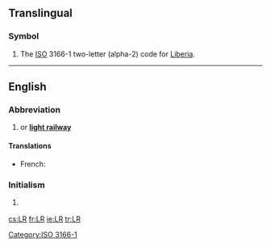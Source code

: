 {{also|Lr|.lr}}
==Translingual==

===Symbol===
{{head|mul|symbol}}
# The [[ISO]] 3166-1 two-letter (alpha-2) code for [[Liberia]].

[[Category:ISO 3166-1]]

----

==English==

===Abbreviation===
{{en-abbr}}
#{{abbreviation of|lang=en|light rail}} or '''[[light railway]]'''
====Translations====
{{trans-top|light rail}}
* French: {{t|fr|SLR}}
{{trans-mid}}
{{trans-bottom}}

===Initialism===
{{en-initialism}}

# {{context|computing|lang=en}} {{initialism of|[[left|'''L'''eft]] to right,  reversed [[rightmost|'''R'''ightmost]] derivation|lang=en}} {{gloss|used with [[parser]]s}}

[[cs:LR]]
[[fr:LR]]
[[ie:LR]]
[[tr:LR]]